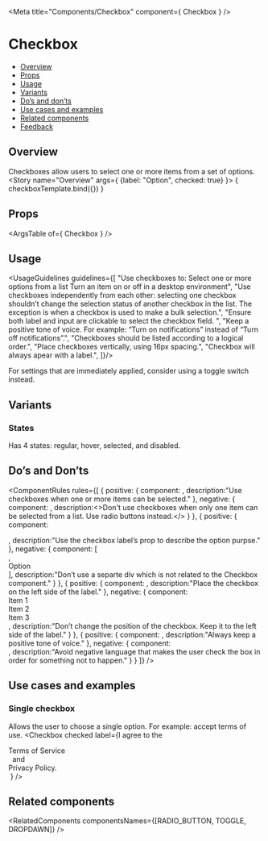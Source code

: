 

<Meta
  title="Components/Checkbox"
  component={ Checkbox }
/>

<!--- Component template -->


<!--- Component documentation -->

# Checkbox
- [Overview](#overview)
- [Props](#props)
- [Usage](#usage)
- [Variants](#variants)
- [Do’s and don’ts](#dos-and-donts)
- [Use cases and examples](#use-cases-and-examples)
- [Related components](#related-components)
- [Feedback](#feedback)

## Overview
Checkboxes allow users to select one or more items from a set of options.
<Canvas>
  <Story name="Overview"
         args={ {label: "Option", checked: true} }>
    { checkboxTemplate.bind({}) }
  </Story>
</Canvas>

## Props
<ArgsTable of={ Checkbox } />

## Usage
<UsageGuidelines guidelines={[
  "Use checkboxes to: Select one or more options from a list Turn an item on or off in a desktop environment",
  "Use checkboxes independently from each other: selecting one checkbox shouldn’t change the selection status of another checkbox in the list. The exception is when a checkbox is used to make a bulk selection.",
  "Ensure both label and input are clickable to select the checkbox field. ",
  "Keep a positive tone of voice. For example: “Turn on notifications” instead of “Turn off notifications”.",
  "Checkboxes should be listed according to a logical order.",
  "Place checkboxes vertically, using 16px spacing.",
  "Checkbox will always apear with a label.",
]}/>

<Tip title="Am I using the right component?">For settings that are immediately applied, consider using a <Link href="/?path=/docs/components-toggle--overview">toggle switch</Link> instead.</Tip>

## Variants
### States
Has 4 states: regular, hover, selected, and disabled.
<Canvas>
  <Story name="States">
    <Checkbox label="Regular" />
    <Checkbox label="Selected" checked />
    <Checkbox label="Disabled" disabled />
    <Checkbox label="Indeterminate" indeterminate />
  </Story>
</Canvas>

## Do’s and Don’ts
<ComponentRules
  rules={[
    {
      positive: {
        component:
        <DialogContentContainer className="monday-style-story-checkbox_wrapper">
            <Checkbox label="Item 1"  />
            <Checkbox label="Item 2" checked />
            <Checkbox label="Item 3" checked />
          </DialogContentContainer>,
        description:"Use checkboxes when one or more items can be selected."
      },
      negative: {
        component: <DialogContentContainer className="monday-style-story-checkbox_wrapper">
            <Checkbox label="Item 1" checked />
            <Checkbox label="Item 2" disabled />
            <Checkbox label="Item 3" disabled />
          </DialogContentContainer>,
        description:<>Don't use checkboxes when only one item can be selected from a list. Use <Link href="/?path=/docs/components-radio-button--overview" size={Link.sizes.MEDIUM}>radio buttons</Link> instead.</>
      }
    },
    {
      positive: {
        component:<div className="monday-style-story-checkbox_border"><Checkbox label="Option" checked /></div>,
        description:"Use the checkbox label’s prop to describe the option purpse."
      },
      negative: {
        component: [
          <div className="monday-style-story-checkbox_border"><Checkbox componentClassName="minus-margin" checked /></div>,
          <div className="monday-style-story-checkbox_border">Option</div>
        ],
        description:"Don’t use a separte div which is not related to the Checkbox component."
      }
    },
    {
      positive: {
        component:
          <DialogContentContainer className="monday-style-story-checkbox_wrapper">
            <Checkbox label="Item 1"  />
            <Checkbox label="Item 2" checked />
            <Checkbox label="Item 3" checked />
          </DialogContentContainer>,
        description:"Place the checkbox on the left side of the label."
      },
      negative: {
        component: 
          <DialogContentContainer className="monday-style-story-checkbox_wrapper">
            <div className="monday-style-story-checkbox_inline-wrapper"><span>Item 1</span><Checkbox componentClassName="minus-margin" /> </div>
            <div className="monday-style-story-checkbox_inline-wrapper"><span>Item 2</span><Checkbox componentClassName="minus-margin" checked /> </div>
            <div className="monday-style-story-checkbox_inline-wrapper"><span>Item 3</span><Checkbox componentClassName="minus-margin" checked /> </div>
          </DialogContentContainer>,
        description:"Don’t change the position of the checkbox. Keep it to the left side of the label."
      }
    },
    {
      positive: {
        component:
         <DialogContentContainer className="monday-style-story-checkbox_wrapper">
            <Checkbox label="Only show incomplete items" checked  />
          </DialogContentContainer>,
        description:"Always keep a positive tone of voice."
      },
      negative: {
        component:         
          <DialogContentContainer className="monday-style-story-checkbox_wrapper">
            <Checkbox label="Hide done items" checked  />
          </DialogContentContainer>,
        description:"Avoid negative language that makes the user check the box in order for something not to happen."
      }
    }
  ]}
/>

## Use cases and examples
### Single checkbox
Allows the user to choose a single option. For example: accept terms of use.
<Canvas>
  <Story name="Single checkbox">
    <Checkbox checked label={<span className="monday-style-story-checkbox_inline-wrapper">I agree to the&nbsp;<div className="example-margin element-type-link"> Terms of Service</div>&nbsp; and &nbsp;<div className="example-margin element-type-link">Privacy Policy.</div>&nbsp;</span>} />
  </Story>
</Canvas>


## Related components
<RelatedComponents componentsNames={[RADIO_BUTTON, TOGGLE, DROPDAWN]} /> 